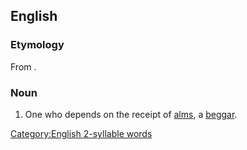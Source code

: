 ==English==

===Etymology===
From {{compound|alms|man|lang=en}}.

===Noun===
{{en-noun|almsmen}}

# {{lb|en|obsolete}} One who depends on the receipt of [[alms]], a [[beggar]].

[[Category:English 2-syllable words]]